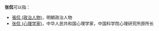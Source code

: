 '''张侃'''可以指：
* [[張侃_(政治人物)|張侃 (政治人物)]]，明朝政治人物
* [[张侃_(心理学家)|张侃 (心理学家)]]，中华人民共和国心理学家，中国科学院心理研究所原所长

{{Disambig|Kan|Cat=二字张姓人名消歧义}}